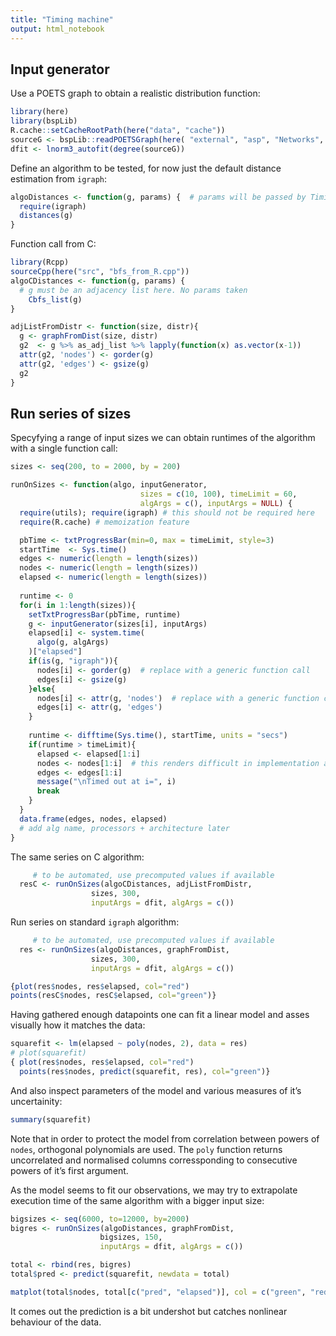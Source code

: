 ```yaml
---
title: "Timing machine"
output: html_notebook
---
```


## Input generator
Use a POETS graph to obtain a realistic distribution function:
```r
library(here)
library(bspLib)
R.cache::setCacheRootPath(here("data", "cache"))
sourceG <- bspLib::readPOETSGraph(here( "external", "asp", "Networks", "nodes8000.edges"))
dfit <- lnorm3_autofit(degree(sourceG))
```
Define an algorithm to be tested, for now just the default distance estimation from `igraph`:
```r
algoDistances <- function(g, params) {  # params will be passed by Timing Machine, ignored for now
  require(igraph)
  distances(g)
}
```
Function call from C:
```r
library(Rcpp)
sourceCpp(here("src", "bfs_from_R.cpp"))
algoCDistances <- function(g, params) {
  # g must be an adjacency list here. No params taken
    Cbfs_list(g)
}

adjListFromDistr <- function(size, distr){
  g <- graphFromDist(size, distr)
  g2  <- g %>% as_adj_list %>% lapply(function(x) as.vector(x-1))
  attr(g2, 'nodes') <- gorder(g)
  attr(g2, 'edges') <- gsize(g)
  g2
}
```

## Run series of sizes
Specyfying a range of input sizes we can obtain runtimes of the algorithm with a single function call:
```r
sizes <- seq(200, to = 2000, by = 200)

runOnSizes <- function(algo, inputGenerator,
                             sizes = c(10, 100), timeLimit = 60,
                             algArgs = c(), inputArgs = NULL) {
  require(utils); require(igraph) # this should not be required here
  require(R.cache) # memoization feature

  pbTime <- txtProgressBar(min=0, max = timeLimit, style=3)
  startTime  <- Sys.time()
  edges <- numeric(length = length(sizes))
  nodes <- numeric(length = length(sizes))
  elapsed <- numeric(length = length(sizes))
  
  runtime <- 0
  for(i in 1:length(sizes)){
    setTxtProgressBar(pbTime, runtime)
    g <- inputGenerator(sizes[i], inputArgs)
    elapsed[i] <- system.time(
      algo(g, algArgs)
    )["elapsed"]
    if(is(g, "igraph")){
      nodes[i] <- gorder(g)  # replace with a generic function call
      edges[i] <- gsize(g)
    }else{
      nodes[i] <- attr(g, 'nodes')  # replace with a generic function call
      edges[i] <- attr(g, 'edges')
    }
      
    runtime <- difftime(Sys.time(), startTime, units = "secs") 
    if(runtime > timeLimit){
      elapsed <- elapsed[1:i]
      nodes <- nodes[1:i]  # this renders difficult in implementation as generic
      edges <- edges[1:i]
      message("\nTimed out at i=", i)
      break
    }
  }
  data.frame(edges, nodes, elapsed)
  # add alg name, processors + architecture later
}
```
The same series on C algorithm:
```r
     # to be automated, use precomputed values if available
  resC <- runOnSizes(algoCDistances, adjListFromDistr,
                  sizes, 300,
                  inputArgs = dfit, algArgs = c())
```
Run series on standard `igraph` algorithm:
```r
     # to be automated, use precomputed values if available
  res <- runOnSizes(algoDistances, graphFromDist,
                  sizes, 300,
                  inputArgs = dfit, algArgs = c())
```


```r
{plot(res$nodes, res$elapsed, col="red")
points(resC$nodes, resC$elapsed, col="green")}
```
Having gathered enough datapoints one can fit a linear model and asses visually how it matches the data:
```r
squarefit <- lm(elapsed ~ poly(nodes, 2), data = res)
# plot(squarefit)
{ plot(res$nodes, res$elapsed, col="red")
  points(res$nodes, predict(squarefit, res), col="green")}
```

And also inspect parameters of the model and various measures of it's uncertainity:
```r
summary(squarefit)
```
Note that in order to protect the model from correlation between powers of `nodes`, orthogonal polynomials are used. The `poly` function returns uncorrelated and normalised columns corressponding to consecutive powers of it's first argument.

As the model seems to fit our observations, we may try to extrapolate execution time of the same algorithm with a bigger input size:
```r
bigsizes <- seq(6000, to=12000, by=2000)
bigres <- runOnSizes(algoDistances, graphFromDist,
                    bigsizes, 150,
                    inputArgs = dfit, algArgs = c())

```

```r
total <- rbind(res, bigres)
total$pred <- predict(squarefit, newdata = total)

matplot(total$nodes, total[c("pred", "elapsed")], col = c("green", "red"), pch = c(1, 19))
```
It comes out the prediction is a bit undershot but catches nonlinear behaviour of the data.

